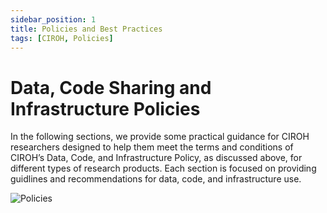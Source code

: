 ```yaml
---
sidebar_position: 1
title: Policies and Best Practices
tags: [CIROH, Policies]
---
```



# Data, Code Sharing and Infrastructure Policies

<div className="container">
    <div className="hero-content">
      <div className="hero-text">
        <p>
          In the following sections, we provide some practical guidance for CIROH researchers designed to help them meet the terms and conditions of CIROH’s Data, Code, and Infrastructure Policy, as discussed above, for different types of research products. Each section is focused on providing guidlines and recommendations for data, code, and infrastructure use.
        </p>
      </div>
      <div className="hero-image" style={{ textAlign: 'center' }}>
        <img src={useBaseUrl("/img/graphics/policies_best_practices.png")} alt="Policies" style={{ width: '50%' }} />
      </div>
    </div>
</div>
